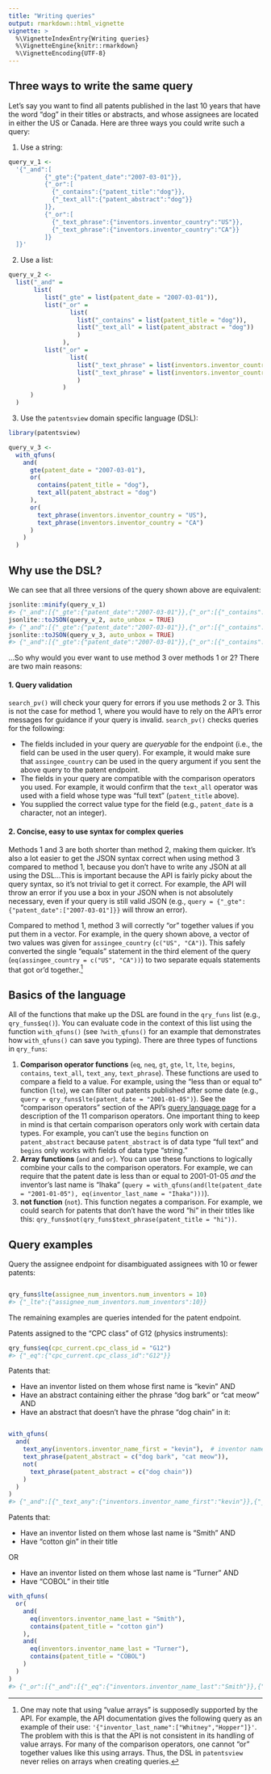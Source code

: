 ```yaml
---
title: "Writing queries"
output: rmarkdown::html_vignette
vignette: >
  %\VignetteIndexEntry{Writing queries}
  %\VignetteEngine{knitr::rmarkdown}
  %\VignetteEncoding{UTF-8}
---
```




## Three ways to write the same query

Let's say you want to find all patents published in the last 10 years that have the word "dog" in their titles or abstracts, and whose assignees are located in either the US or Canada. Here are three ways you could write such a query: 

1. Use a string:


``` r
query_v_1 <-
  '{"_and":[
          {"_gte":{"patent_date":"2007-03-01"}},
          {"_or":[
            {"_contains":{"patent_title":"dog"}},
            {"_text_all":{"patent_abstract":"dog"}}
          ]},
          {"_or":[
            {"_text_phrase":{"inventors.inventor_country":"US"}},
            {"_text_phrase":{"inventors.inventor_country":"CA"}}
          ]}
  ]}'
```

2. Use a list:


``` r
query_v_2 <- 
  list("_and" = 
       list(
          list("_gte" = list(patent_date = "2007-03-01")),
          list("_or" = 
                 list(
                   list("_contains" = list(patent_title = "dog")),
                   list("_text_all" = list(patent_abstract = "dog"))
                   )
               ),
          list("_or" = 
                 list(
                   list("_text_phrase" = list(inventors.inventor_country = "US")),
                   list("_text_phrase" = list(inventors.inventor_country = "CA"))
                   )
               )
      )
  )
```

3. Use the `patentsview` domain specific language (DSL): 


``` r
library(patentsview)

query_v_3 <- 
  with_qfuns(
    and(
      gte(patent_date = "2007-03-01"),
      or(
        contains(patent_title = "dog"),
        text_all(patent_abstract = "dog")
      ),
      or(
        text_phrase(inventors.inventor_country = "US"),
        text_phrase(inventors.inventor_country = "CA")
      )
    )
  )
```

## Why use the DSL?

We can see that all three versions of the query shown above are equivalent:


``` r
jsonlite::minify(query_v_1)
#> {"_and":[{"_gte":{"patent_date":"2007-03-01"}},{"_or":[{"_contains":{"patent_title":"dog"}},{"_text_all":{"patent_abstract":"dog"}}]},{"_or":[{"_text_phrase":{"inventors.inventor_country":"US"}},{"_text_phrase":{"inventors.inventor_country":"CA"}}]}]}
jsonlite::toJSON(query_v_2, auto_unbox = TRUE)
#> {"_and":[{"_gte":{"patent_date":"2007-03-01"}},{"_or":[{"_contains":{"patent_title":"dog"}},{"_text_all":{"patent_abstract":"dog"}}]},{"_or":[{"_text_phrase":{"inventors.inventor_country":"US"}},{"_text_phrase":{"inventors.inventor_country":"CA"}}]}]}
jsonlite::toJSON(query_v_3, auto_unbox = TRUE)
#> {"_and":[{"_gte":{"patent_date":"2007-03-01"}},{"_or":[{"_contains":{"patent_title":"dog"}},{"_text_all":{"patent_abstract":"dog"}}]},{"_or":[{"_text_phrase":{"inventors.inventor_country":"US"}},{"_text_phrase":{"inventors.inventor_country":"CA"}}]}]}
```

...So why would you ever want to use method 3 over methods 1 or 2? There are two main reasons:

#### 1. Query validation 

`search_pv()` will check your query for errors if you use methods 2 or 3. This is not the case for method 1, where you would have to rely on the API's error messages for guidance if your query is invalid. `search_pv()` checks queries for the following:

* The fields included in your query are _queryable_ for the endpoint (i.e., the field can be used in the user query). For example, it would make sure that `assingee_country` can be used in the query argument if you sent the above query to the patent endpoint.
* The fields in your query are compatible with the comparison operators you used. For example, it would confirm that the `text_all` operator was used with a field whose type was "full text" (`patent_title` above).
* You supplied the correct value type for the field (e.g., `patent_date` is a character, not an integer).

#### 2. Concise, easy to use syntax for complex queries

Methods 1 and 3 are both shorter than method 2, making them quicker. It's also a lot easier to get the JSON syntax correct when using method 3 compared to method 1, because you don't have to write any JSON at all using the DSL...This is important because the API is fairly picky about the query syntax, so it's not trivial to get it correct. For example, the API will throw an error if you use a box in your JSON when is not absolutely necessary, even if your query is still valid JSON (e.g., `query = {"_gte":{"patent_date":["2007-03-01"]}}` will throw an error). 

Compared to method 1, method 3 will correctly "or" together values if you put them in a vector. For example, in the query shown above, a vector of two values was given for `assingee_country` (`c("US", "CA")`). This safely converted the single "equals" statement in the third element of the query (`eq(assingee_country = c("US", "CA"))`) to two separate equals statements that got or'd together.[^1]

## Basics of the language

All of the functions that make up the DSL are found in the `qry_funs` list (e.g., `qry_funs$eq()`). You can evaluate code in the context of this list using the function `with_qfuns()` (see `?with_qfuns()` for an example that demonstrates how `with_qfuns()` can save you typing). There are three types of functions in `qry_funs`:

1. **Comparison operator functions** (`eq`, `neq`, `gt`, `gte`, `lt`, `lte`, `begins`, `contains`, `text_all`, `text_any`, `text_phrase`). These functions are used to compare a field to a value. For example, using the "less than or equal to" function (`lte`), we can filter out patents published after some date (e.g., `query = qry_funs$lte(patent_date = "2001-01-05")`). See the "comparison operators" section of the API's [query language page](https://search.patentsview.org/docs/docs/Search%20API/SearchAPIReference/#api-query-language) for a description of the 11 comparison operators. One important thing to keep in mind is that certain comparison operators only work with certain data types. For example, you can't use the `begins` function on `patent_abstract` because `patent_abstract` is of data type "full text" and `begins` only works with fields of data type "string." 
2. **Array functions** (`and` and `or`). You can use these functions to logically combine your calls to the comparison operators. For example, we can require that the patent date is less than or equal to 2001-01-05 _and_ the inventor's last name is "Ihaka" (`query = with_qfuns(and(lte(patent_date = "2001-01-05"), eq(inventor_last_name = "Ihaka")))`).
3. **not function** (`not`). This function negates a comparison. For example, we could search for patents that don't have the word "hi" in their titles like this: `qry_funs$not(qry_funs$text_phrase(patent_title = "hi"))`.

## Query examples 

Query the assignee endpoint for disambiguated assignees with 10 or fewer patents:


``` r

qry_funs$lte(assignee_num_inventors.num_inventors = 10)
#> {"_lte":{"assignee_num_inventors.num_inventors":10}}
```

The remaining examples are queries intended for the patent endpoint.

Patents assigned to the "CPC class" of G12 (physics instruments):


``` r
qry_funs$eq(cpc_current.cpc_class_id = "G12")
#> {"_eq":{"cpc_current.cpc_class_id":"G12"}}
```

Patents that:

* Have an inventor listed on them whose first name is "kevin" AND
* Have an abstract containing either the phrase "dog bark" or "cat meow" AND
* Have an abstract that doesn't have the phrase "dog chain" in it:


``` r

with_qfuns(
  and(
    text_any(inventors.inventor_name_first = "kevin"),  # inventor names are now full text
    text_phrase(patent_abstract = c("dog bark", "cat meow")),
    not(
      text_phrase(patent_abstract = c("dog chain"))
    )
  )
)
#> {"_and":[{"_text_any":{"inventors.inventor_name_first":"kevin"}},{"_or":[{"_text_phrase":{"patent_abstract":"dog bark"}},{"_text_phrase":{"patent_abstract":"cat meow"}}]},{"_not":{"_text_phrase":{"patent_abstract":"dog chain"}}}]}
```

Patents that:

* Have an inventor listed on them whose last name is “Smith” AND
* Have “cotton gin” in their title 

OR

* Have an inventor listed on them whose last name is “Turner” AND
* Have “COBOL” in their title 


``` r
with_qfuns(
  or(
    and(
      eq(inventors.inventor_name_last = "Smith"),
      contains(patent_title = "cotton gin")
    ),
    and(
      eq(inventors.inventor_name_last = "Turner"),
      contains(patent_title = "COBOL")
    )
  )
)
#> {"_or":[{"_and":[{"_eq":{"inventors.inventor_name_last":"Smith"}},{"_contains":{"patent_title":"cotton gin"}}]},{"_and":[{"_eq":{"inventors.inventor_name_last":"Turner"}},{"_contains":{"patent_title":"COBOL"}}]}]}
```

[^1]: One may note that using "value arrays" is supposedly supported by the API. For example, the API documentation gives the following query as an example of their use: `'{"inventor_last_name":["Whitney","Hopper"]}'`. The problem with this is that the API is not consistent in its handling of value arrays. For many of the comparison operators, one cannot "or" together values like this using arrays. Thus, the DSL in `patentsview` never relies on arrays when creating queries.
